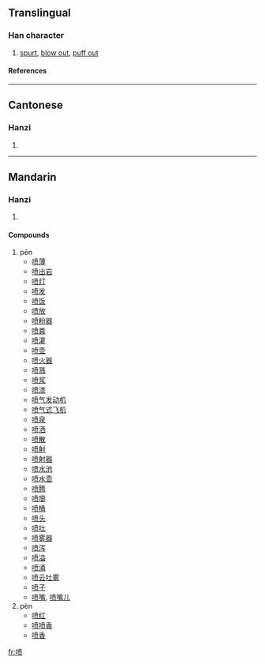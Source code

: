 {{see|噴}}

==Translingual==
===Han character===
{{Han char|rn=30|rad=口|as=09|sn=12|four=|canj=口十廿人 (RJTO)}}
# [[spurt]], [[blow out]], [[puff out]]
====References====
{{Han ref|kx=0201.121|hdz=10649.030|uh=55B7|ud=21943}}
----
==Cantonese==
===Hanzi===
{{yue-hanzi|jyut=|y=pan3}}
# {{defn|Cantonese}}
----
==Mandarin==
===Hanzi===
{{cmn-hanzi|tra=噴|pin=[[pēn]] (pen1), [[pèn]] (pen4)|wg=p'en<sup>1</sup>, p'en<sup>4</sup>}}
# {{defn|Mandarin}}

====Compounds====
#pēn
#*[[喷薄]]
#*[[喷出岩]]
#*[[喷灯]]
#*[[喷发]]
#*[[喷饭]]
#*[[喷放]]
#*[[喷粉器]]
#*[[喷粪]]
#*[[喷灌]]
#*[[喷壶]]
#*[[喷火器]]
#*[[喷溅]]
#*[[喷浆]]
#*[[喷漆]]
#*[[喷气发动机]]
#*[[喷气式飞机]]
#*[[喷泉]]
#*[[喷洒]]
#*[[喷散]]
#*[[喷射]]
#*[[喷射器]]
#*[[喷水池]]
#*[[喷水壶]]
#*[[喷腾]]
#*[[喷嚏]]
#*[[喷桶]]
#*[[喷头]]
#*[[喷吐]]
#*[[喷雾器]]
#*[[喷泻]]
#*[[喷溢]]
#*[[喷涌]]
#*[[喷云吐雾]]
#*[[喷子]]
#*[[喷嘴]], [[喷嘴儿]]
#pèn
#*[[喷红]]
#*[[喷喷香]]
#*[[喷香]]

[[fr:喷]]